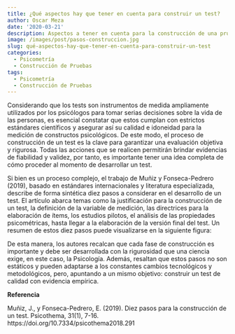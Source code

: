 ```yaml
---
title: ¿Qué aspectos hay que tener en cuenta para construir un test?
author: Oscar Meza
date: '2020-03-21'
description: Aspectos a tener en cuenta para la construcción de una prueba psicológica.     Aquí encontrará 10 pasos para cumplir su objetivo.
image: /images/post/pasos-construccion.jpg
slug: qué-aspectos-hay-que-tener-en-cuenta-para-construir-un-test
categories:
  - Psicometría
  - Construcción de Pruebas
tags:
  - Psicometría
  - Construcción de Pruebas
---
```



Considerando que los tests son instrumentos de medida ampliamente utilizados por los psicólogos para tomar serias decisiones sobre la vida de las personas, es esencial constatar que estos cumplan con estrictos estándares científicos y asegurar así su calidad e idoneidad para la medición de constructos psicológicos. De este modo, el proceso de construcción de un test es la clave para garantizar una evaluación objetiva y rigurosa. Todas las acciones que se realicen permitirán brindar evidencias de fiabilidad y validez, por tanto, es importante tener una idea completa de cómo proceder al momento de desarrollar un test.

Si bien es un proceso complejo, el trabajo de Muñiz y Fonseca-Pedrero (2019), basado en estándares internacionales y literatura especializada, describe de forma sintética diez pasos a considerar en el desarrollo de un test. El artículo abarca temas como la justificación para la construcción de un test, la definición de la variable de medición, las directrices para la elaboración de ítems, los estudios pilotos, el análisis de las propiedades psicométricas, hasta llegar a la elaboración de la versión final del test. Un resumen de estos diez pasos puede visualizarse en la siguiente figura:



De esta manera, los autores recalcan que cada fase de construcción es importante y debe ser desarrollada con la rigurosidad que una ciencia exige, en este caso, la Psicología. Además, resaltan que estos pasos no son estáticos y pueden adaptarse a los constantes cambios tecnológicos y metodológicos, pero, apuntando a un mismo objetivo: construir un test de calidad con evidencia empírica.

**Referencia**

Muñiz, J., y Fonseca-Pedrero, E. (2019). Diez pasos para la construcción de un test. Psicothema, 31(1), 7-16. https://doi.org/10.7334/psicothema2018.291 
